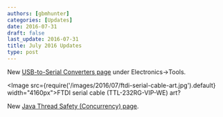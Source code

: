 ```yaml
---
authors: [gbmhunter]
categories: [Updates]
date: 2016-07-31
draft: false
last_update: 2016-07-31
title: July 2016 Updates
type: post
---
```


New [USB-to-Serial Converters page](/electronics/tools/#usb-to-serial-converters) under Electronics->Tools.

<Image src={require('/images/2016/07/ftdi-serial-cable-art.jpg').default} width="4160px">FTDI serial cable (TTL-232RG-VIP-WE) art?</Image>

New [Java Thread Safety (Concurrency) page](/programming/languages/java/thread-safety-concurrency).
